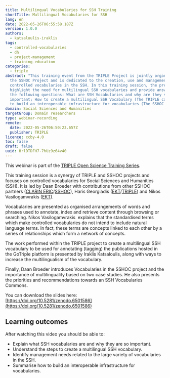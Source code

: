 ```yaml
---
title: Multilingual Vocabularies for SSH Training
shortTitle: Multilingual Vocabularies for SSH
lang: en
date: 2022-05-26T06:55:58.187Z
version: 1.0.0
authors:
  - katsaloulis-iraklis
tags:
  - controlled-vocabularies
  - dh
  - project-management
  - training-education
categories:
  - triple
abstract: "This training event from the TRIPLE Project is jointly organised with
  the SSHOC Project and is dedicated to the creation, use and management of
  controlled vocabularies in the SSH. In this training session, the presenters
  highlight the need for multilingual SSH vocabularies and provide answers to
  the following questions: What are SSH Vocabularies and why are they so
  important; How to create a multilingual SSH Vocabulary (The TRIPLE case); How
  to build an interoperable infrastructure for vocabularies (The SSHOC case)."
domain: Social Sciences and Humanities
targetGroup: Domain researchers
type: webinar-recording
remote:
  date: 2022-05-26T06:50:23.657Z
  publisher: TRIPLE
licence: ccby-4.0
toc: false
draft: false
uuid: HrlDTDFH7-7hUz9z64v40
---
```

This webinar is part of the [TRIPLE Open Science Training Series](https://project.gotriple.eu/training/).

This training session is a synergy of TRIPLE and SSHOC projects and focuses on controlled vocabularies for Social Sciences and Humanities (SSH). It is led by Daan Broeder with contributions from other SSHOC partners ([CLARIN ERIC](https://www.clarin.eu/)/[SSHOC](https://sshopencloud.eu/)), Haris Georgiadis ([EKT](https://www.ekt.gr/en/index)/[TRIPLE](https://project.gotriple.eu/)) and Nikos Vasilogamvrakis ([EKT](https://www.ekt.gr/en/index)).

Vocabularies are presented as organised arrangements of words and phrases used to annotate, index and retrieve content through browsing or searching. Nikos Vasilogamvrakis  explains that the standardised terms which make controlled vocabularies do not intend to include natural language terms. In fact, these terms are concepts linked to each other by a series of relationships which form a network of concepts. 

The work performed within the TRIPLE project to create a multilingual SSH vocabulary to be used for annotating (tagging) the publications hosted in the GoTriple platform is presented by Iraklis Katsaloulis, along with ways to increase the multilingualism of the vocabulary.

Finally, Daan Broeder introduces Vocabularies in the SSHOC project and the importance of multilinguality based on two case studies. He also presents the priorities and recommendations towards an SSH Vocabularies Commons. 

You can download the slides here: [https://doi.org/10.5281/zenodo.6501586](https://doi.org/10.5281/zenodo.6501586)



## Learning outcomes

After watching this video you should be able to: 

- Explain what SSH vocabularies are and why they are so important. 
- Understand the steps to create a multilingual SSH vocabulary.
- Identify management needs related to the large variety of vocabularies in the SSH.
- Summarise how to build an interoperable infrastructure for vocabularies. 

<VideoCard provider="youtube" id="3DVsmom4RUk&list=PL2UW3hSUQBFOGDU6ILcVadE18wT72sMO5&index=9" title="Multilingual Vocabularies for SSH" subtitle="Click here to view" image="images/capture-d-écran-2022-05-26-à-08.54.15-am.png" />